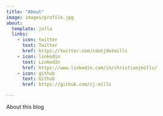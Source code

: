 ```yaml
---
title: "About"
image: images/profile.jpg
about:
  template: jolla
  links:
    - icon: twitter
      text: Twitter
      href: https://twitter.com/cdotjdotmills
    - icon: linkedin
      text: LinkedIn
      href: https://www.linkedin.com/in/christianjmills/
    - icon: github
      text: Github
      href: https://github.com/cj-mills

---
```


About this blog
